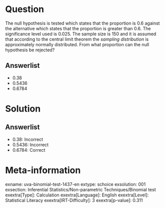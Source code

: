 Question
========

The null hypothesis is tested which states that the proportion is 0.6 against the alternative which states that the proportion is greater than 0.6. The significance level used is 0.025. The sample size is 150 and it is assumed that according to the central limit theorem the *sampling distribution* is approximately normally distributed. From what proportion can the null hypothesis be rejected?

Answerlist
----------

* 0.38
* 0.5436
* 0.6784

Solution
========

Answerlist
----------

* 0.38: Incorrect
* 0.5436: Incorrect
* 0.6784: Correct

Meta-information
================
exname: uva-binomial-test-1437-en
extype: schoice
exsolution: 001
exsection: Inferential Statistics/Non-parametric Techniques/Binomial test
exextra[Type]: Calculation
exextra[Language]: English
exextra[Level]: Statistical Literacy
exextra[IRT-Difficulty]: 3
exextra[p-value]: 0.311
